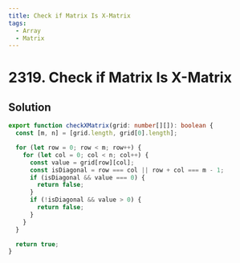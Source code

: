 ```yaml
---
title: Check if Matrix Is X-Matrix
tags:
  - Array
  - Matrix
---
```


# 2319. Check if Matrix Is X-Matrix

<Badges>
  <LevelBadge level="easy" />
  <TopicBadge name="Array" slug="array" />
  <TopicBadge name="Matrix" slug="matrix" />
</Badges>

## Solution

```typescript filename="solution.ts" copy
export function checkXMatrix(grid: number[][]): boolean {
  const [m, n] = [grid.length, grid[0].length];

  for (let row = 0; row < m; row++) {
    for (let col = 0; col < n; col++) {
      const value = grid[row][col];
      const isDiagonal = row === col || row + col === m - 1;
      if (isDiagonal && value === 0) {
        return false;
      }
      if (!isDiagonal && value > 0) {
        return false;
      }
    }
  }

  return true;
}
```

<ProblemLink
  codingSite="leetcode"
  href="https://leetcode.com/problems/check-if-matrix-is-x-matrix"
  title="Check if Matrix Is X-Matrix"
/>
